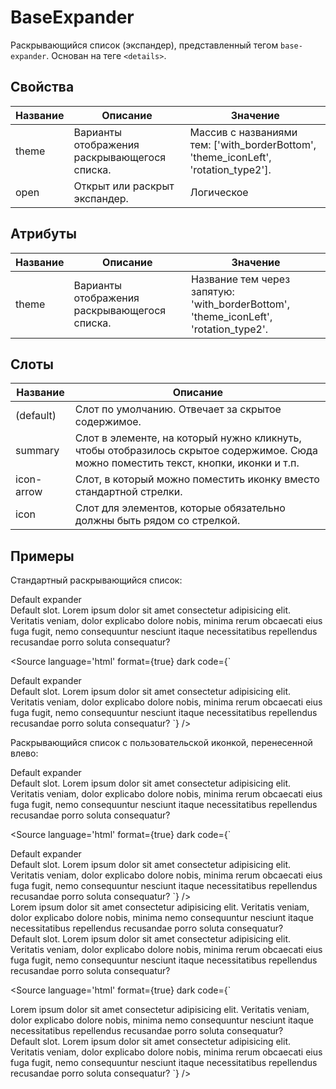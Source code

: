 
# BaseExpander

Раскрывающийся список (экспандер), представленный тегом `base-expander`. Основан на теге `<details>`.

## Свойства

| Название | Описание                                     | Значение                                                                            |
|----------|----------------------------------------------|-------------------------------------------------------------------------------------|
| theme    | Варианты отображения раскрывающегося списка. | Массив с названиями тем: ['with_borderBottom', 'theme_iconLeft', 'rotation_type2']. |
| open     | Открыт или раскрыт экспандер.                | Логическое                                                                          |

## Атрибуты

| Название | Описание                                     | Значение                                                                            |
|----------|----------------------------------------------|-------------------------------------------------------------------------------------|
| theme    | Варианты отображения раскрывающегося списка. | Название тем через запятую: 'with_borderBottom', 'theme_iconLeft', 'rotation_type2'.|

## Слоты

| Название   | Описание                                                                                                                             |
|------------|--------------------------------------------------------------------------------------------------------------------------------------|
| (default)  | Слот по умолчанию. Отвечает за скрытое содержимое.                                                                                   |
| summary    | Слот в элементе, на который нужно кликнуть, чтобы отобразилось скрытое содержимое. Сюда можно поместить текст, кнопки, иконки и т.п. |
| icon-arrow | Слот, в который можно поместить иконку вместо стандартной стрелки. 
| icon       | Слот для элементов, которые обязательно должны быть рядом со стрелкой.

## Примеры

Стандартный раскрывающийся список:

<Canvas>
  <base-expander>
    <div slot="summary">Default expander</div>
    Default slot. Lorem ipsum dolor sit amet consectetur adipisicing elit. Veritatis veniam, dolor explicabo dolore nobis, minima rerum obcaecati eius fuga fugit, nemo consequuntur nesciunt itaque necessitatibus repellendus recusandae porro soluta consequatur?
  </base-expander>
</Canvas>

<Source
language='html'
format={true}
dark
code={`
<base-expander>
  <div slot="summary">Default expander</div>
  Default slot. Lorem ipsum dolor sit amet consectetur adipisicing elit.
  Veritatis veniam, dolor explicabo dolore nobis, minima rerum obcaecati eius fuga fugit,
  nemo consequuntur nesciunt itaque necessitatibus repellendus
  recusandae porro soluta consequatur?
</base-expander>
`}
/>

Раскрывающийся список с пользовательской иконкой, перенесенной влево:

<Canvas>
  <base-expander theme="theme_iconLeft,rotation_type2">
    <div slot="summary">Default expander</div>
    <span slot="icon-arrow" className="FontIcon name_caretDown rotate_270"></span>
    Default slot. Lorem ipsum dolor sit amet consectetur adipisicing elit. Veritatis veniam, dolor explicabo dolore nobis, minima rerum obcaecati eius fuga fugit, nemo consequuntur nesciunt itaque necessitatibus repellendus recusandae porro soluta consequatur?
  </base-expander>
</Canvas>

<Source
language='html'
format={true}
dark
code={`
<base-expander theme="theme_iconLeft,rotation_type2">
  <div slot="summary">Default expander</div>
  <span slot="icon-arrow" class="FontIcon name_caretDown"></span>
  Default slot. Lorem ipsum dolor sit amet consectetur adipisicing elit.
  Veritatis veniam, dolor explicabo dolore nobis, minima rerum obcaecati eius fuga fugit,
  nemo consequuntur nesciunt itaque necessitatibus repellendus
  recusandae porro soluta consequatur?
</base-expander>
`}
/>



<Canvas>
  <base-expander>
    <div slot="summary">Lorem ipsum dolor sit amet consectetur adipisicing elit. Veritatis veniam, dolor explicabo dolore nobis, minima nemo consequuntur nesciunt itaque necessitatibus repellendus recusandae porro soluta consequatur?</div>
    <span slot="icon" className="FontIcon name_helpCircleOutline"></span>
    Default slot. Lorem ipsum dolor sit amet consectetur adipisicing elit. Veritatis veniam, dolor explicabo dolore nobis, minima rerum obcaecati eius fuga fugit, nemo consequuntur nesciunt itaque necessitatibus repellendus recusandae porro soluta consequatur?
  </base-expander>
</Canvas>

<Source
language='html'
format={true}
dark
code={`
<base-expander>
  <div slot="summary">Lorem ipsum dolor sit amet consectetur adipisicing elit. Veritatis veniam, dolor explicabo dolore nobis, minima nemo consequuntur nesciunt itaque necessitatibus repellendus recusandae porro soluta consequatur?</div>
  <span slot="icon" className="FontIcon name_helpCircleOutline"></span>
  Default slot. Lorem ipsum dolor sit amet consectetur adipisicing elit. Veritatis veniam, dolor explicabo dolore nobis, minima rerum obcaecati eius fuga fugit, nemo consequuntur nesciunt itaque necessitatibus repellendus recusandae porro soluta consequatur?
</base-expander>
`}
/>
